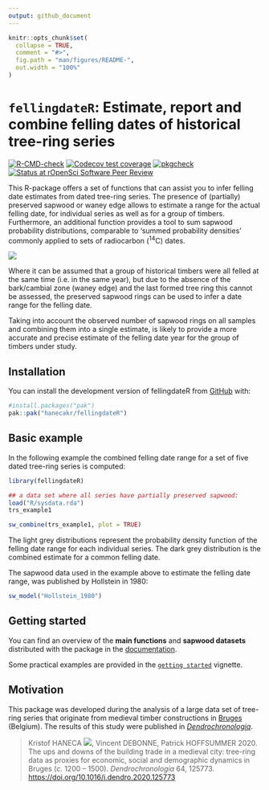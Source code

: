 ```yaml
---
output: github_document
---
```


<!-- README.md is generated from README.Rmd. Please edit that file -->

```r
knitr::opts_chunk$set(
  collapse = TRUE,
  comment = "#>",
  fig.path = "man/figures/README-",
  out.width = "100%"
)
```

# `fellingdateR`: Estimate, report and combine felling dates of historical tree-ring series

<!-- badges: start -->

[![R-CMD-check](https://github.com/hanecakr/fellingDateR/actions/workflows/R-CMD-check.yaml/badge.svg)](https://github.com/hanecakr/fellingDateR/actions/workflows/R-CMD-check.yaml)
[![Codecov test coverage](https://codecov.io/gh/hanecakr/fellingDateR/branch/master/graph/badge.svg)](https://app.codecov.io/gh/hanecakr/fellingDateR?branch=master)
[![pkgcheck](https://github.com/hanecakr/fellingDateR/workflows/pkgcheck/badge.svg)](https://github.com/hanecakr/fellingDateR/actions?query=workflow%3Apkgcheck)
[![Status at rOpenSci Software Peer Review](https://badges.ropensci.org/618_status.svg)](https://github.com/ropensci/software-review/issues/618)
<!-- badges: end -->

This R-package offers a set of functions that can assist you to infer felling date estimates from dated tree-ring series. The presence of (partially) preserved sapwood or waney edge allows to estimate a range for the actual felling date, for individual series as well as for a group of timbers. Furthermore, an additional function provides a tool to sum sapwood probability distributions, comparable to 'summed probability densities' commonly applied to sets of radiocarbon (^14^C) dates.

![](man/figures/roof_cores.png)

Where it can be assumed that a group of historical timbers were all felled at the same time (i.e. in the same year), but due to the absence of the bark/cambial zone (waney edge) and the last formed tree ring this cannot be assessed, the preserved sapwood rings can be used to infer a date range for the felling date.

Taking into account the observed number of sapwood rings on all samples and combining them into a single estimate, is likely to provide a more accurate and precise estimate of the felling date year for the group of timbers under study.

## Installation

You can install the development version of fellingdateR from [GitHub](https://github.com/) with:

```r
#install.packages("pak")
pak::pak("hanecakr/fellingdateR")
```

## Basic example

In the following example the combined felling date range for a set of five dated tree-ring series is computed:

```r
library(fellingdateR)

## a data set where all series have partially preserved sapwood:
load("R/sysdata.rda")
trs_example1
```

```r
sw_combine(trs_example1, plot = TRUE)

```

The light grey distributions represent the probability density function of the felling date range for each individual series. The dark grey distribution is the combined estimate for a common felling date. 

The sapwood data used in the example above to estimate the felling date range, was published by Hollstein in 1980:

```r
sw_model("Hollstein_1980")
```


## Getting started

You can find an overview of the **main functions** and **sapwood datasets** distributed with the package in the [documentation](https://hanecakr.github.io/fellingdateR/reference/).

Some practical examples are provided in the [`getting started`](https://hanecakr.github.io/fellingdateR/articles/getting_started.html) vignette.


## Motivation

This package was developed during the analysis of a large data set of tree-ring series that originate from medieval timber constructions in [Bruges](https://en.wikipedia.org/wiki/Bruges) (Belgium). The results of this study were published in [*Dendrochronologia*](https://www.journals.elsevier.com/dendrochronologia).

> Kristof HANECA [![](https://orcid.org/sites/default/files/images/orcid_16x16.png)](https://orcid.org/0000-0002-7719-8305), Vincent DEBONNE, Patrick HOFFSUMMER 2020. The ups and downs of the building trade in a medieval city: tree-ring data as proxies for economic, social and demographic dynamics in Bruges (*c.* 1200 -- 1500). *Dendrochronologia* 64, 125773.\
> <https://doi.org/10.1016/j.dendro.2020.125773>
